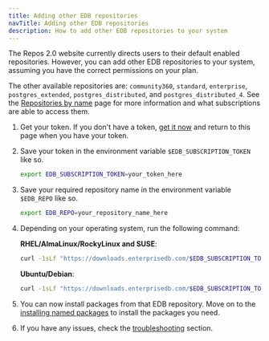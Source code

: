 ```yaml
---
title: Adding other EDB repositories
navTitle: Adding other EDB repositories
description: How to add other EDB repositories to your system
---
```


The Repos 2.0 website currently directs users to their default enabled repositories. However, you can add other EDB repositories to your system, assuming you have the correct permissions on your plan.

The other available repositories are: `community360`, `standard`, `enterprise`, `postgres_extended`, `postgres_distributed`, and `postgres_distributed_4`. See the [Repositories by name](/reference/repositories_by_name) page for more information and what subscriptions are able to access them.

1. Get your token. If you don't have a token, [get it now](get_your_token) and return to this page when you have your token.

3. Save your token in the environment variable `$EDB_SUBSCRIPTION_TOKEN` like so.

    ```bash
    export EDB_SUBSCRIPTION_TOKEN=your_token_here
    ``` 

4. Save your required repository name in the environment variable `$EDB_REPO` like so.

    ```bash
    export EDB_REPO=your_repository_name_here
    ```

5. Depending on your operating system, run the following command:

    **RHEL/AlmaLinux/RockyLinux and SUSE**:
        
    ```bash
    curl -1sLf "https://downloads.enterprisedb.com/$EDB_SUBSCRIPTION_TOKEN/$EDB_REPO/setup.rpm.sh" | sudo -E bash
    ```

    **Ubuntu/Debian**:

    ```bash
    curl -1sLf "https://downloads.enterprisedb.com/$EDB_SUBSCRIPTION_TOKEN/$EDB_REPO/setup.deb.sh" | sudo -E bash
    ```

6. You can now install packages from that EDB repository. Move on to the [installing named packages](install_named_package) to install the packages you need.

7. If you have any issues, check the [troubleshooting](troubleshooting) section.
